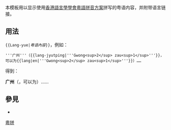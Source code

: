 <includeonly><!-- 在這裡加入模板的保護標識 --></includeonly><noinclude>{{template doc page viewed directly}}</noinclude>
<!-- 在本行下編輯模板說明 -->
本模板用以显示使用[[香港語言學學會粵語拼音方案]]拼写的粤语内容，并附带语言链接。
== 用法 ==
<code><nowiki>{{Lang-yue|</nowiki>''粤语內容''<nowiki>}}</nowiki></code>，例如：
<pre>'''广州'''（{{lang-jyutping|'''Gwong<sup>2</sup> zau<sup>1</sup>'''}}，可以为{{lang|en|'''Gwong<sup>2</sup> zau<sup>1</sup>'''}}）……</pre>

得到：

'''广州'''（{{lang-jyutping|'''Gwong<sup>2</sup> zau<sup>1</sup>'''}}，可以为{{lang|en|'''Gwong<sup>2</sup> zau<sup>1</sup>'''}}）……

== 參見 ==
* {{tl|lang}}

<includeonly>
<!-- 本行下加入模板的分類 -->
[[Category:多语言支持模板|粵拼]]
<!-- 本行下加入模板的跨語言鏈接 -->
</includeonly>